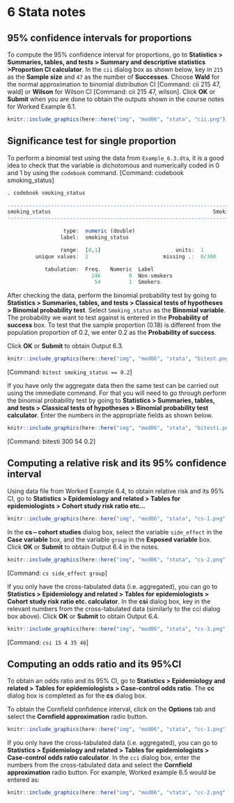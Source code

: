 # **6** Stata notes {-}

## 95% confidence intervals for proportions
To compute the 95% confidence interval for proportions, go to **Statistics > Summaries, tables, and tests > Summary and descriptive statistics >Proportion CI calculator**. In the `cii` dialog box as shown below, key in `215` as the **Sample size** and `47` as the number of **Successes**. Choose **Wald** for the normal approximation to binomial distribution CI [Command: cii 215 47, wald] or **Wilson** for Wilson CI [Command: cii 215 47, wilson]. Click **OK** or **Submit** when you are done to obtain the outputs shown in the course notes for Worked Example 6.1.

```r
knitr::include_graphics(here::here("img", "mod06", "stata", "cii.png"))
```

## Significance test for single proportion
To perform a binomial test using the data from `Example_6.3.dta`, it is a good idea to check that the variable is dichotomous and numerically coded in 0 and 1 by using the `codebook` command. [Command: codebook smoking_status]

```r
. codebook smoking_status 

--------------------------------------------------------------------------------
smoking_status                                                    Smoking status
--------------------------------------------------------------------------------

                  type:  numeric (double)
                 label:  smoking_status

                 range:  [0,1]                        units:  1
         unique values:  2                        missing .:  0/300

            tabulation:  Freq.   Numeric  Label
                           246         0  Non-smokers
                            54         1  Smokers
```

After checking the data, perform the binomial probability test by going to **Statistics > Summaries, tables, and tests > Classical tests of hypotheses > Binomial probability test**. Select `Smoking_status` as the **Binomial variable**. The probability we want to test against is entered in the **Probability of success** box. To test that the sample proportion (0.18) is different from the population proportion of 0.2, we enter 0.2 as the **Probability of success**.

Click **OK** or **Submit** to obtain Output 6.3.

```r
knitr::include_graphics(here::here("img", "mod06", "stata", "bitest.png"))
```

[Command: `bitest smoking_status == 0.2`]

If you have only the aggregate data then the same test can be carried out using the immediate command. For that you will need to go through perform the binomial probability test by going to **Statistics > Summaries, tables, and tests > Classical tests of hypotheses > Binomial probability test calculator**. Enter the numbers in the appropriate fields as shown below.

```r
knitr::include_graphics(here::here("img", "mod06", "stata", "bitesti.png"))
```

[Command: bitesti 300 54 0.2]

## Computing a relative risk and its 95% confidence interval

Using data file from Worked Example 6.4, to obtain relative risk and its 95% CI, go to **Statistics > Epidemiology and related > Tables for epidemiologists > Cohort study risk ratio etc...**

```r
knitr::include_graphics(here::here("img", "mod06", "stata", "cs-1.png"))
```

In the **cs – cohort studies** dialog box, select the variable `side_effect` in the **Case variable** box, and the variable `group` in the **Exposed variable** box. Click **OK** or **Submit** to obtain Output 6.4 in the notes.

```r
knitr::include_graphics(here::here("img", "mod06", "stata", "cs-2.png"))
```

[Command: `cs side_effect group`]

If you only have the cross-tabulated data (i.e. aggregated), you can go to **Statistics > Epidemiology and related > Tables for epidemiologists > Cohort study risk ratio etc. calculator**. In the **csi** dialog box, key in the relevant numbers from the cross-tabulated data (similarly to the cci dialog box above). Click **OK** or **Submit** to obtain Output 6.4.

```r
knitr::include_graphics(here::here("img", "mod06", "stata", "cs-3.png"))
```

[Command: `csi 15 4 35 46`]


## Computing an odds ratio and its 95%CI

To obtain an odds ratio and its 95% CI, go to **Statistics > Epidemiology and related > Tables for epidemiologists > Case-control odds ratio**. The **cc** dialog box is completed as for the **cs** dialog box.

To obtain the Cornfield confidence interval, click on the **Options** tab and select the **Cornfield approximation** radio button.

```r
knitr::include_graphics(here::here("img", "mod06", "stata", "cc-1.png"))
```

If you only have the cross-tabulated data (i.e. aggregated), you can go to **Statistics > Epidemiology and related > Tables for epidemiologists > Case-control odds ratio calculator**. In the `cci` dialog box, enter the numbers from the cross-tabulated data and select the **Cornfield approximation** radio button. For example, Worked example 6.5 would be entered as:

```r
knitr::include_graphics(here::here("img", "mod06", "stata", "cc-2.png"))
```

